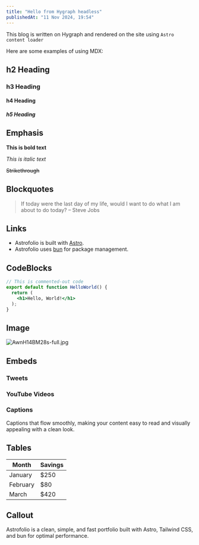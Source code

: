 ```yaml
---
title: "Hello from Hygraph headless"
publishedAt: "11 Nov 2024, 19:54"
---
```


This blog is written on Hygraph and rendered on the site using `Astro content loader`

Here are some examples of using MDX:

## h2 Heading

### h3 Heading

#### h4 Heading

##### h5 Heading

## Emphasis

**This is bold text**

_This is italic text_

<del> Strikethrough </del>

## Blockquotes

> If today were the last day of my life, would I want to do what I am about to do today? – Steve Jobs

## Links

- Astrofolio is built with [Astro](https://astro.build/).
- Astrofolio uses [bun](https://bun.sh/) for package management.

## CodeBlocks

```jsx
// This is commented-out code
export default function HelloWorld() {
  return (
    <h1>Hello, World!</h1>
  );
}
```

## Image

![AwnH14BM28s-full.jpg](https://ap-south-1.graphassets.com/cm370cjug07wl07pshahuc3h5/cm3ae74ki0quw0dpk33nsozue)

## Embeds

### Tweets

<Tweet id="1617979122625712128" />

### YouTube Videos

<YouTube id="wXhTHyIgQ_U" />

### Captions

<Caption>
  Captions that flow smoothly, making your content easy to read and visually
  appealing with a clean look.
</Caption>

## Tables

| Month    | Savings |
| -------- | ------- |
| January  | $250    |
| February | $80     |
| March    | $420    |

## Callout

<Callout emoji="💡">
  Astrofolio is a clean, simple, and fast portfolio built with Astro, Tailwind CSS, and bun for optimal performance.
</Callout>